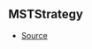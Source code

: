 ## MSTStrategy



- [Source](https://github.com/Androz2091/discord-player/blob/dbbd788/packages/equalizer/src/audio/MonoStereoTransformer.ts#L9)
